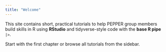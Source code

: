 ```yaml
---
title: "Welcome"
---
```


This site contains short, practical tutorials to help PEPPER group members build skills in R using **RStudio** and tidyverse-style code with the **base R pipe** `|>`.

Start with the first chapter or browse all tutorials from the sidebar.
